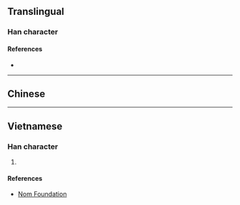 {{character info/new}}
==Translingual==

===Han character===
{{Han char|rn=64|rad=手|as=12|sn=16|four=08504|canj=XYKQ,YKQ|ids=⿱敦手}}

====References====
* {{Han ref|kx=0453.240|dkj=12680|dj=0803.070|hdz=31952.070|uh=6489|ud=25737|bh=E9AA|bd=59818}}

----

==Chinese==
{{zh-see|撴|v}}

----

==Vietnamese==

===Han character===
{{vi-hantu|rs=手12|đôn}}

# {{defn|lang=vi|sort=手12}}

====References====
* [http://nomfoundation.org/common/nom_details.php?codepoint=6489 Nom Foundation]